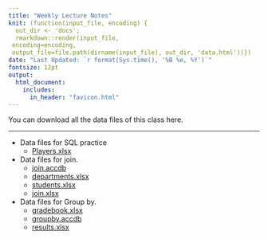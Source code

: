 ```yaml
---
title: "Weekly Lecture Notes"
knit: (function(input_file, encoding) {
  out_dir <- 'docs';
  rmarkdown::render(input_file,
 encoding=encoding,
 output_file=file.path(dirname(input_file), out_dir, 'data.html'))})
date: "Last Updated: `r format(Sys.time(), '%B %e, %Y')`"
fontsize: 12pt
output: 
  html_document:
    includes:
      in_header: "favicon.html"
---
```


You can download all the data files of this class here.

***
* Data files for SQL practice
    * <a href="/Players.xlsx" download="w3logo">Players.xlsx</a>
 
* Data files for join.
    * <a href="/join/join.accdb" download="w3logo">join.accdb</a>
    * <a href="/join/departments.xlsx" download="w3logo">departments.xlsx</a>
    * <a href="/join/students.xlsx" download="w3logo">students.xlsx</a>
    * <a href="/join/join.xlsx" download="w3logo">join.xlsx</a>


* Data files for Group by.
    * <a href="/group by/gradebook.xlsx" download="w3logo">gradebook.xlsx</a>
    * <a href="/group by/groupby.accdb" download="w3logo">groupby.accdb</a>
    * <a href="/group by/results.xlsx" download="w3logo">results.xlsx</a>